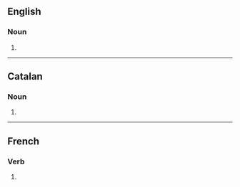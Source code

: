 ==English==

===Noun===
{{head|en|noun form}}

# {{plural of|en|incision}}

----

==Catalan==

===Noun===
{{head|ca|noun form}}

# {{plural of|ca|incisió}}

----

==French==

===Verb===
{{head|fr|verb form}}

# {{inflection of|fr|inciser||1|p|impf|indc|;|1|p|pres|subj}}